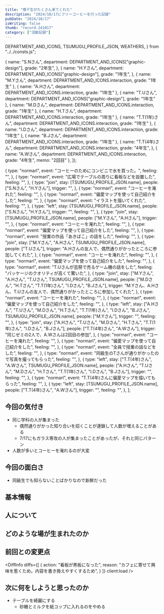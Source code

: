 ```yaml
---
title: "情デ生がたくさん来てくれた"
description: "2024/10/17にフリーコーヒーを行った記録"
pubDate: "2024/10/17"
isWriting: false
thumb: "record-241017"
category: ["活動記録"]
---
```


  DEPARTMENT_AND_ICONS,
  TSUMUGU_PROFILE_JSON,
  WEATHERS,
} from "../../consts.js";

  {
    name: "S.Nさん",
    department: DEPARTMENT_AND_ICONS["graphic-design"],
    grade: "2年生",
  },
  {
    name: "H.Yさん",
    department: DEPARTMENT_AND_ICONS["graphic-design"],
    grade: "1年生",
  },
  {
    name: "M.Yさん",
    department: DEPARTMENT_AND_ICONS.interaction,
    grade: "1年生"
  },
  {
    name: "A.Hさん",
    department: DEPARTMENT_AND_ICONS.interaction,
    grade: "1年生"
  },
  {
    name: "T.Uさん",
    department: DEPARTMENT_AND_ICONS["graphic-design"],
    grade: "1年生"
  },
  {
    name: "M.Dさん",
    department: DEPARTMENT_AND_ICONS.interaction,
    grade: "1年生"
  },
  {
    name: "H.Tさん",
    department: DEPARTMENT_AND_ICONS.interaction,
    grade: "1年生"
  },
  {
    name: "T.T(1年)さん",
    department: DEPARTMENT_AND_ICONS.interaction,
    grade: "1年生"
  },
  {
    name: "I.Dさん",
    department: DEPARTMENT_AND_ICONS.interaction,
    grade: "1年生"
  },
  {
    name: "B.Jさん",
    department: DEPARTMENT_AND_ICONS.interaction,
    grade: "1年生"
  },
  {
    name: "T.T(4年)さん",
    department: DEPARTMENT_AND_ICONS.interaction,
    grade: "4年生",
  },
  {
    name: "A.Wさん",
    department: DEPARTMENT_AND_ICONS.interaction,
    grade: "4年生",
    memo: "2回目"
  },
]);


  {
    type: "normarl",
    event: "コーヒーのためにコンビニで水を買った。",
    feeling: "",
  },
  {
    type: "normarl",
    event: "広場でテーブルの周りに看板などを設置した",
    feeling: "",
  },
  {
    type: "join",
    stay: [TSUMUGU_PROFILE_JSON.name],
    people: ["S.Nさん", "H.Yさん"],
    trigger: "",
  },
  {
    type: "normarl",
    event: "コーヒーを淹れた",
    feeling: "",
  },
  {
    type: "normarl",
    event: "偏愛マップを使って自己紹介をした",
    feeling: "",
  },
  {
    type: "normarl",
    event: "イラストを描いてくれた",
    feeling: "",
  },
  {
    type: "left",
    stay: [TSUMUGU_PROFILE_JSON.name],
    people: ["S.Nさん", "H.Yさん"],
    trigger: "",
    feeling: "",
  },
  {
    type: "join",
    stay: [TSUMUGU_PROFILE_JSON.name],
    people: ["M.Yさん", "A.Hさん"],
    trigger: "",
  },
  {
    type: "normarl",
    event: "コーヒーを淹れた",
    feeling: "",
  },
  {
    type: "normarl",
    event: "偏愛マップを使って自己紹介をした",
    feeling: "",
  },
  {
    type: "normarl",
    event: "授業の作品「あきばこ」の話をした",
    feeling: "",
  },
  {
    type: "join",
    stay: ["M.Yさん", "A.Hさん", TSUMUGU_PROFILE_JSON.name],
    people: ["T.Uさん"],
    trigger: "A.Hさんの友人で、偶然通りがかったところに参加してくれた",
  },
  {
    type: "normarl",
    event: "コーヒーを淹れた",
    feeling: "",
  },
  {
    type: "normarl",
    event: "偏愛マップを使って自己紹介をした",
    feeling: "",
  },
  {
    type: "normarl",
    event: "T.Uさんが芸祭で売るゲーム機の話をした",
    feeling: "パッケージのクオリティが高くて驚いた",
  },
  {
    type: "join",
    stay: ["M.Yさん", "A.Hさん", "T.Uさん", TSUMUGU_PROFILE_JSON.name],
    people: ["M.Dさん", "H.Tさん", "T.T(1年)さん", "I.Dさん", "B.Jさん"],
    trigger: "M.Yさん、A.Hさん、T.Uさんの友人で、偶然通りがかったところに参加してくれた",
  },
  {
    type: "normarl",
    event: "コーヒーを淹れた",
    feeling: "",
  },
  {
    type: "normarl",
    event: "偏愛マップを使って自己紹介をした",
    feeling: "",
  },
  {
    type: "left",
    stay: ["A.Hさん", "T.Uさん", "M.Dさん", "H.Tさん", "T.T(1年)さん", "I.Dさん", "B.Jさん", TSUMUGU_PROFILE_JSON.name],
    people: ["M.Yさん"],
    trigger: "",
    feeling: "",
  },
  {
    type: "join",
    stay: ["A.Hさん", "T.Uさん", "M.Dさん", "H.Tさん", "T.T(1年)さん", "I.Dさん", "B.Jさん"],
    people: ["T.T(4年)さん", "A.Wさん"],
    trigger: "同じゼミの2人で、A.Wさんは2回目の参加",
  },
   {
    type: "normarl",
    event: "コーヒーを淹れた",
    feeling: "",
  },
  {
    type: "normarl",
    event: "偏愛マップを使って自己紹介をした",
    feeling: "",
  },
  {
    type: "normarl",
    event: "全員で授業の話などをした",
    feeling: "",
  },
  {
    type: "normarl",
    event: "同級生のTさんが通りがかったので写真を撮ってもらった",
    feeling: "",
  },
  {
    type: "left",
    stay: ["T.T(4年)さん", "A.Wさん", TSUMUGU_PROFILE_JSON.name],
    people: ["A.Hさん", "T.Uさん", "M.Dさん", "H.Tさん", "T.T(1年)さん", "I.Dさん", "B.Jさん"],
    trigger: "",
    feeling: "",
  },
  {
    type: "normarl",
    event: "T.T(4年)さんに偏愛マップを描いてもらった",
    feeling: "",
  },
  {
    type: "left",
    stay: [TSUMUGU_PROFILE_JSON.name],
    people: ["T.T(4年)さん", "A.Wさん"],
    trigger: "",
    feeling: "",
  },
];

## 今回の気付き

- 同じ学科の人が集まった
  - 偶然通りがかった知り合いを招くことが連鎖して人数が増えることがある
  - 7/17にもガラス専攻の人が集まったことがあったが、それと同じパターン
- 人数が多いとコーヒーを淹れるのが大変

## 今回の面白さ

- 同級生でも知らないことばかりなので新鮮だった

## 基本情報

<PostBasicInfo
  date="2024-10-17"
  otherEventDates={eventDates}
  weather="曇り"
  temp="26"
  place="東学広場 テキスタイル棟側"
/>

## 人について

<TsumuguInfo
  condition="元気"
  comment="看板を新調したのでやる気"
  photo=""
  client:load
/>

<VisitorsInfo visitors={peopleWithColor} />

## どのような場が生まれたのか

<EventsInfo overview="" people={peopleWithColor} events={events} />

## 前回との変更点

<DiffInfo
  diffs={[
     {
      action: "看板が黒板になった",
      reason: "カフェに寄せて興味を惹くため。内容を書き換えやすくするため",
    }
  ]}
  client:load
/>

## 次に何をしようと思ったのか

- テーブルを綺麗にする
  - 砂糖とミルクを紙コップに入れるのをやめる

